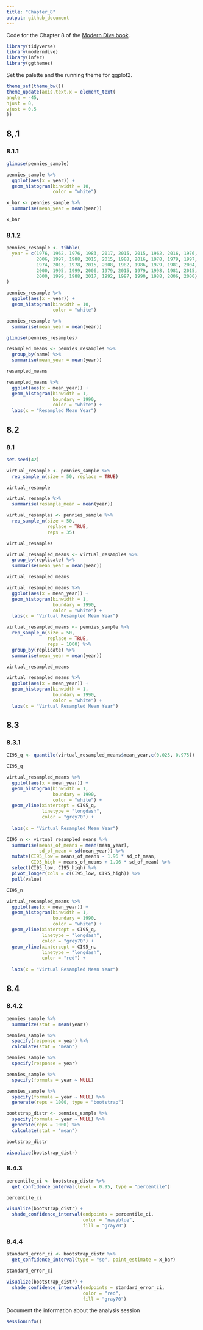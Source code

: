 ```yaml
---
title: "Chapter_8"
output: github_document
---
```


Code for the Chapter 8 of the [Modern Dive book](https://moderndive.com/8-confidence-intervals.html).

```r
library(tidyverse)
library(moderndive)
library(infer)
library(ggthemes)
```

Set the palette and the running theme for ggplot2.

```r
theme_set(theme_bw())
theme_update(axis.text.x = element_text(
angle = -45,
hjust = 0,
vjust = 0.5
))
```

## 8,.1

### 8.1.1

```r
glimpse(pennies_sample)
```

```r
pennies_sample %>%
  ggplot(aes(x = year)) +
  geom_histogram(binwidth = 10,
                 color = "white")
```

```r
x_bar <- pennies_sample %>%
  summarise(mean_year = mean(year))

x_bar
```

### 8.1.2

```r
pennies_resample <- tibble(
  year = c(1976, 1962, 1976, 1983, 2017, 2015, 2015, 1962, 2016, 1976, 
           2006, 1997, 1988, 2015, 2015, 1988, 2016, 1978, 1979, 1997, 
           1974, 2013, 1978, 2015, 2008, 1982, 1986, 1979, 1981, 2004, 
           2000, 1995, 1999, 2006, 1979, 2015, 1979, 1998, 1981, 2015, 
           2000, 1999, 1988, 2017, 1992, 1997, 1990, 1988, 2006, 2000)
)
```

```r
pennies_resample %>%
  ggplot(aes(x = year)) +
  geom_histogram(binwidth = 10,
                 color = "white")
```

```r
pennies_resample %>%
  summarise(mean_year = mean(year))
```

```r
glimpse(pennies_resamples)
```

```r
resampled_means <- pennies_resamples %>%
  group_by(name) %>%
  summarise(mean_year = mean(year))

resampled_means
```

```r
resampled_means %>%
  ggplot(aes(x = mean_year)) +
  geom_histogram(binwidth = 1,
                 boundary = 1990,
                 color = "white") +
  labs(x = "Resampled Mean Year")
```

## 8.2

### 8.1

```r
set.seed(42)

virtual_resample <- pennies_sample %>%
  rep_sample_n(size = 50, replace = TRUE)

virtual_resample
```

```r
virtual_resample %>%
  summarise(resample_mean = mean(year))
```

```r
virtual_resamples <- pennies_sample %>%
  rep_sample_n(size = 50, 
               replace = TRUE,
               reps = 35)

virtual_resamples
```

```r
virtual_resampled_means <- virtual_resamples %>%
  group_by(replicate) %>%
  summarise(mean_year = mean(year))

virtual_resampled_means
```

```r
virtual_resampled_means %>%
  ggplot(aes(x = mean_year)) +
  geom_histogram(binwidth = 1,
                 boundary = 1990,
                 color = "white") +
  labs(x = "Virtual Resampled Mean Year")
```

```r
virtual_resampled_means <- pennies_sample %>%
  rep_sample_n(size = 50, 
               replace = TRUE,
               reps = 1000) %>%
  group_by(replicate) %>%
  summarise(mean_year = mean(year))

virtual_resampled_means
```

```r
virtual_resampled_means %>%
  ggplot(aes(x = mean_year)) +
  geom_histogram(binwidth = 1,
                 boundary = 1990,
                 color = "white") +
  labs(x = "Virtual Resampled Mean Year")
```


## 8.3

### 8.3.1

```r
CI95_q <- quantile(virtual_resampled_means$mean_year,c(0.025, 0.975))

CI95_q
```

```r
virtual_resampled_means %>%
  ggplot(aes(x = mean_year)) +
  geom_histogram(binwidth = 1,
                 boundary = 1990,
                 color = "white") +
  geom_vline(xintercept = CI95_q,
             linetype = "longdash",
             color = "grey70") +
  
  labs(x = "Virtual Resampled Mean Year")
```

```r
CI95_n <- virtual_resampled_means %>%
  summarise(means_of_means = mean(mean_year),
            sd_of_mean = sd(mean_year)) %>%
  mutate(CI95_low = means_of_means - 1.96 * sd_of_mean,
         CI95_high = means_of_means + 1.96 * sd_of_mean) %>%
  select(CI95_low, CI95_high) %>%
  pivot_longer(cols = c(CI95_low, CI95_high)) %>%
  pull(value)

CI95_n
```

```r
virtual_resampled_means %>%
  ggplot(aes(x = mean_year)) +
  geom_histogram(binwidth = 1,
                 boundary = 1990,
                 color = "white") +
  geom_vline(xintercept = CI95_q,
             linetype = "longdash",
             color = "grey70") +
  geom_vline(xintercept = CI95_n,
             linetype = "longdash",
             color = "red") +
  
  labs(x = "Virtual Resampled Mean Year")
```

## 8.4
### 8.4.2

```r
pennies_sample %>%
  summarize(stat = mean(year))
```
```r
pennies_sample %>%
  specify(response = year) %>%
  calculate(stat = "mean")
```
```r
pennies_sample %>%
  specify(response = year)
```
```r
pennies_sample %>%
  specify(formula = year ~ NULL)
```
```r
pennies_sample %>%
  specify(formula = year ~ NULL) %>%
  generate(reps = 1000, type = "bootstrap")
```

```r
bootstrap_distr <- pennies_sample %>%
  specify(formula = year ~ NULL) %>%
  generate(reps = 1000) %>%
  calculate(stat = "mean")

bootstrap_distr
```
```r
visualize(bootstrap_distr)
```
### 8.4.3

```r
percentile_ci <- bootstrap_distr %>%
  get_confidence_interval(level = 0.95, type = "percentile")

percentile_ci
```
```r
visualize(bootstrap_distr) +
  shade_confidence_interval(endpoints = percentile_ci,
                            color = "navyblue",
                            fill = "gray70")
```
### 8.4.4

```r
standard_error_ci <- bootstrap_distr %>%
  get_confidence_interval(type = "se", point_estimate = x_bar)

standard_error_ci
```

```r
visualize(bootstrap_distr) +
  shade_confidence_interval(endpoints = standard_error_ci,
                            color = "red",
                            fill = "gray70")
```

Document the information about the analysis session

```r
sessionInfo()
```
